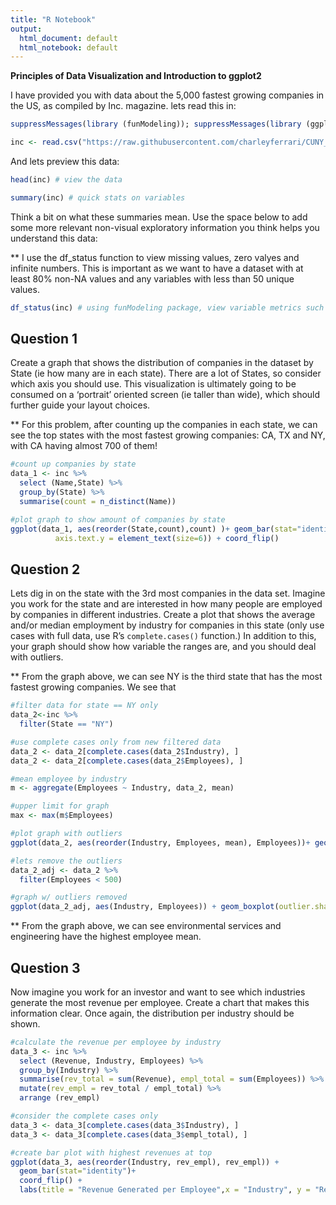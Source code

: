 ```yaml
---
title: "R Notebook"
output:
  html_document: default
  html_notebook: default
---
```


**Principles of Data Visualization and Introduction to ggplot2**

I have provided you with data about the 5,000 fastest growing companies in the US, as compiled by Inc. magazine. lets read this in:

```r
suppressMessages(library (funModeling)); suppressMessages(library (ggplot2)); suppressMessages(library(dplyr))  #load libraries
```


```r

inc <- read.csv("https://raw.githubusercontent.com/charleyferrari/CUNY_DATA_608/master/module1/Data/inc5000_data.csv", header= TRUE)

```

And lets preview this data:

```r

head(inc) # view the data

```
```r

summary(inc) # quick stats on variables

```

Think a bit on what these summaries mean. Use the space below to add some more relevant non-visual exploratory information you think helps you understand this data:

** I use the df_status function to view missing values, zero valyes and infinite numbers. This is important as we want to have a dataset with at least 80% non-NA values and any variables with less than 50 unique values.
```r

df_status(inc) # using funModeling package, view variable metrics such as zeros, missing values and infinite numbers

```

## Question 1

Create a graph that shows the distribution of companies in the dataset by State (ie how many are in each state). There are a lot of States, so consider which axis you should use. This visualization is ultimately going to be consumed on a 'portrait' oriented screen (ie taller than wide), which should further guide your layout choices.

** For this problem, after counting up the companies in each state, we can see the top states with the most fastest growing companies: CA, TX and NY, with CA having almost 700 of them!

```r

#count up companies by state
data_1 <- inc %>% 
  select (Name,State) %>% 
  group_by(State) %>% 
  summarise(count = n_distinct(Name))

#plot graph to show amount of companies by state
ggplot(data_1, aes(reorder(State,count),count) )+ geom_bar(stat="identity") + labs(title = "US Companies by State",x = "State", y = "Count") + theme(axis.text.x = element_text(size=6),
          axis.text.y = element_text(size=6)) + coord_flip()
```

## Question 2

Lets dig in on the state with the 3rd most companies in the data set. Imagine you work for the state and are interested in how many people are employed by companies in different industries. Create a plot that shows the average and/or median employment by industry for companies in this state (only use cases with full data, use R's `complete.cases()` function.) In addition to this, your graph should show how variable the ranges are, and you should deal with outliers.

** From the graph above, we can see NY is the third state that has the most fastest growing companies. We see that 
```r

#filter data for state == NY only
data_2<-inc %>% 
  filter(State == "NY")

#use complete cases only from new filtered data
data_2 <- data_2[complete.cases(data_2$Industry), ]
data_2 <- data_2[complete.cases(data_2$Employees), ]

#mean employee by industry
m <- aggregate(Employees ~ Industry, data_2, mean)

#upper limit for graph
max <- max(m$Employees)

#plot graph with outliers
ggplot(data_2, aes(reorder(Industry, Employees, mean), Employees))+ geom_boxplot()  + coord_flip() + labs(title="Mean Employee Size by Industries in NY",x = "Industry", y = "Employee Size") + scale_y_continuous(limits = c(0,max))
```
```r
#lets remove the outliers 
data_2_adj <- data_2 %>%
  filter(Employees < 500)

#graph w/ outliers removed
ggplot(data_2_adj, aes(Industry, Employees)) + geom_boxplot(outlier.shape = NA) + coord_flip() + labs(title="Mean Employee Size by Industries in NY",x = "Industry", y = "Employee Mean Size") + scale_y_continuous(limits = c(0,500))

```

** From the graph above, we can see environmental services and engineering have the highest employee mean.

## Question 3

Now imagine you work for an investor and want to see which industries generate the most revenue per employee. Create a chart that makes this information clear. Once again, the distribution per industry should be shown.

```r

#calculate the revenue per employee by industry
data_3 <- inc %>% 
  select (Revenue, Industry, Employees) %>% 
  group_by(Industry) %>%
  summarise(rev_total = sum(Revenue), empl_total = sum(Employees)) %>%
  mutate(rev_empl = rev_total / empl_total) %>% 
  arrange (rev_empl)

#consider the complete cases only
data_3 <- data_3[complete.cases(data_3$Industry), ]
data_3 <- data_3[complete.cases(data_3$empl_total), ]

#create bar plot with highest revenues at top
ggplot(data_3, aes(reorder(Industry, rev_empl), rev_empl)) +
  geom_bar(stat="identity")+
  coord_flip() + 
  labs(title = "Revenue Generated per Employee",x = "Industry", y = "Revenue per Employee") 

```


